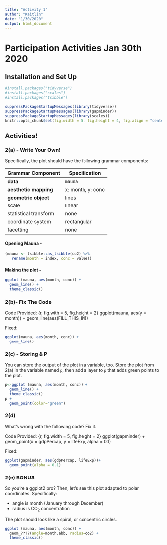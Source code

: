 ```yaml
---
title: "Activity 1"
author: "Kaitlin"
date: "1/30/2020"
output: html_document
---
```

# Participation Activities Jan 30th 2020

## Installation and Set Up
```r
#install.packages("tidyverse")
#install.packages("scales")
#install.packages("tsibble")

suppressPackageStartupMessages(library(tidyverse))
suppressPackageStartupMessages(library(gapminder))
suppressPackageStartupMessages(library(scales))
knitr::opts_chunk$set(fig.width = 5, fig.height = 4, fig.align = "center")
```

## Activities!

### 2(a) - Write Your Own!

 Specifically, the plot should have the following grammar components:

| Grammar Component     | Specification |
|-----------------------|---------------|
| __data__              | `mauna` |
| __aesthetic mapping__ | x: month, y: conc |
| __geometric object__  | lines |
| scale                 | linear |
| statistical transform | none |
| coordinate system     | rectangular |
| facetting             | none |

#### Opening Mauna - 

```r
(mauna <- tsibble::as_tsibble(co2) %>% 
   rename(month = index, conc = value))
```

#### Making the plot - 

```r
ggplot (mauna, aes(month, conc)) +
  geom_line() +
  theme_classic() 
```


### 2(b)- Fix The Code

Code Provided:
{r, fig.with = 5, fig.height = 2}
ggplot(mauna, aes(y = month)) +
  geom_line(aes(FILL_THIS_IN))


Fixed:
```r
ggplot(mauna, aes(month, conc)) +
  geom_line()
```



### 2(c) - Storing & P

You can store the output of the plot in a variable, too. Store the plot from 2(a) in the variable named `p`, then add a layer to `p` that adds green points to the plot.

```r
p<-ggplot (mauna, aes(month, conc)) +
  geom_line() +
  theme_classic() 
p +
  geom_point(color="green")
```

### 2(d)

What's wrong with the following code? Fix it.

Code Provided:
{r, fig.width = 5, fig.height = 2}
ggplot(gapminder) +
  geom_point(x = gdpPercap, y = lifeExp, alpha = 0.1)

Fixed:
```r
ggplot(gapminder, aes(gdpPercap, lifeExp))+
  geom_point(alpha = 0.1)
```


### 2(e) BONUS

So you're a ggplot2 pro? Then, let's see this plot adapted to polar coordinates. Specifically:

- angle is month (January through December)
- radius is CO$_2$ concentration

The plot should look like a spiral, or concentric circles. 

```r
ggplot (mauna, aes(month, conc)) +
  geom_????(angle=month.abb, radius=co2) +
  theme_classic() 
```
